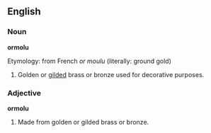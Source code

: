 ==English==

=== Noun ===

'''ormolu'''

Etymology: from French ''or moulu'' (literally: ground gold)

# Golden or [[gilded]] brass or bronze used for decorative purposes.

=== Adjective ===

'''ormolu'''

# Made from golden or gilded brass or bronze.